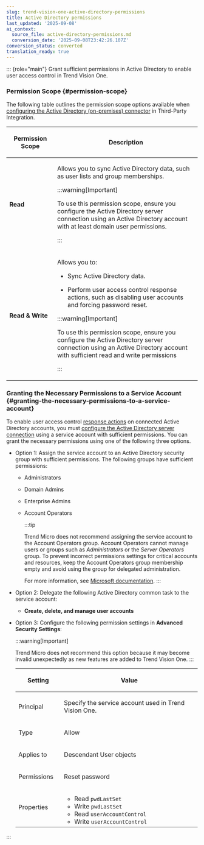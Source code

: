 ```yaml
---
slug: trend-vision-one-active-directory-permissions
title: Active Directory permissions
last_updated: '2025-09-08'
ai_context:
  source_file: active-directory-permissions.md
  conversion_date: '2025-09-08T23:42:26.107Z'
conversion_status: converted
translation_ready: true
---
```


::: {role="main"}
Grant sufficient permissions in Active Directory to enable user access control in Trend Vision One.

### Permission Scope {#permission-scope}

The following table outlines the permission scope options available when [configuring the Active Directory (on-premises) connector](adfs-user-access-control.mdx) in Third-Party Integration.

<table>
<colgroup>
<col style="width: 25%" />
<col style="width: 75%" />
</colgroup>
<thead>
<tr>
<th><p>Permission Scope</p></th>
<th><p>Description</p></th>
</tr>
</thead>
<tbody>
<tr>
<td><p><strong>Read</strong></p></td>
<td><p>Allows you to sync Active Directory data, such as user lists and group memberships.</p>


:::warning[Important]

<p>To use this permission scope, ensure you configure the Active Directory server connection using an Active Directory account with at least domain user permissions.</p>


:::

</td>
</tr>
<tr>
<td><p><strong>Read &amp; Write</strong></p></td>
<td><p>Allows you to:</p>
<ul>
<li><p>Sync Active Directory data.</p></li>
<li><p>Perform user access control response actions, such as disabling user accounts and forcing password reset.</p></li>
</ul>


:::warning[Important]

<p>To use this permission scope, ensure you configure the Active Directory server connection using an Active Directory account with sufficient read and write permissions</p>


:::

</td>
</tr>
</tbody>
</table>

### Granting the Necessary Permissions to a Service Account {#granting-the-necessary-permissions-to-a-service-account}

To enable user access control [response actions](response-actions-intro.mdx) on connected Active Directory accounts, you must [configure the Active Directory server connection](adfs-user-access-control.mdx) using a service account with sufficient permissions. You can grant the necessary permissions using one of the following three options.

- Option 1: Assign the service account to an Active Directory security group with sufficient permissions. The following groups have sufficient permissions:

  - Administrators

  - Domain Admins

  - Enterprise Admins

  - Account Operators

    :::tip

    Trend Micro does not recommend assigning the service account to the Account Operators group. Account Operators cannot manage users or groups such as *Administrators* or the *Server Operators* group. To prevent incorrect permissions settings for critical accounts and resources, keep the Account Operators group membership empty and avoid using the group for delegated administration.

    For more information, see [Microsoft documentation](https://learn.microsoft.com/en-us/windows-server/identity/ad-ds/manage/understand-security-groups).
    :::

- Option 2: Delegate the following Active Directory common task to the service account:

  - **Create, delete, and manage user accounts**

- Option 3: Configure the following permission settings in **Advanced Security Settings**:

  :::warning[Important]

  Trend Micro does not recommend this option because it may become invalid unexpectedly as new features are added to Trend Vision One.
  :::

  <table>
  <colgroup>
  <col style="width: 25%" />
  <col style="width: 75%" />
  </colgroup>
  <thead>
  <tr>
  <th><p>Setting</p></th>
  <th><p>Value</p></th>
  </tr>
  </thead>
  <tbody>
  <tr>
  <td><p>Principal</p></td>
  <td><p>Specify the service account used in Trend Vision One.</p></td>
  </tr>
  <tr>
  <td><p>Type</p></td>
  <td><p>Allow</p></td>
  </tr>
  <tr>
  <td><p>Applies to</p></td>
  <td><p>Descendant User objects</p></td>
  </tr>
  <tr>
  <td><p>Permissions</p></td>
  <td><p>Reset password</p></td>
  </tr>
  <tr>
  <td><p>Properties</p></td>
  <td><ul>
  <li>Read <code>pwdLastSet</code></li>
  <li>Write <code>pwdLastSet</code></li>
  <li>Read <code>userAccountControl</code></li>
  <li>Write <code>userAccountControl</code></li>
  </ul></td>
  </tr>
  </tbody>
  </table>
:::
